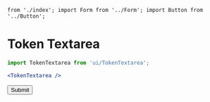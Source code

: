 	from './index'; import Form from '../Form'; import Button from '../Button';

<Meta
	title="Form/Token Textarea"
	component={TokenTextarea}
/>

# Token Textarea

```jsx
import TokenTextarea from 'ui/TokenTextarea';

<TokenTextarea />
```

<Canvas>
	<Story name="Token Textarea">
		<Form onSubmit={console.log}>
			<TokenTextarea
				validTags={['clientFirstName']}
				defaultValue={`Hello [clientFirstName],\n
It was great to speak to your earlier about your travel requirements.\n
I’ve put together the following itinerary based on our discussion, plus a few little extra surprised I think you will love!\n
If you have any questions, feel free to reply to this email or call us on [agentPhone or orgPhone or "fallback string"], and we’ll get back to you asap.\n
Please note that these prices are only guaranteed for the next 24 hours, so if you need to take some time to think it over, prices may increase. This is mainly due to the cost fluctuation with flights.\n
Many thanks,
[tripAgentFirstName] @ [orgName]`}
			/>
			<Button>Submit</Button>
		</Form>
	</Story>
</Canvas>

<ArgsTable of={TokenTextarea} />
